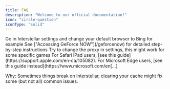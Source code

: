 ```yaml
---
title: FAQ
description: "Welcome to our official documentation!"
icon: "circle-question"
iconType: "solid"
---
```

<Steps>
<Step title="How to fix Google resulte being buggy ?">
Go in Interstellar settings and change your default browser to Bing for example
</Step>
<Step title="How do I login to GeForce NOW?">
See ["Accessing GeForce NOW"](/geforcenow) for detailed step-by-step instructions
</Step>

<Step title="Some games are not working for me">
Try to change the proxy in settings, this might work for some specific games
</Step>

<Step title="How do I clear my cache?">
For Safari iPad users, [see this guide](https://support.apple.com/en-ca/105082). For Microsoft Edge users, [see this guide instead](https://www.microsoft.com/en[...]
</Step>
</Steps>

Why: Sometimes things break on Interstellar, clearing your cache might fix some (but not all) common issues.

